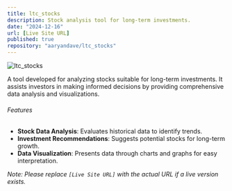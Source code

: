 ```yaml
---
title: ltc_stocks
description: Stock analysis tool for long-term investments.
date: "2024-12-16"
url: [Live Site URL]
published: true
repository: "aaryandave/ltc_stocks"
---
```


![ltc_stocks](https://via.placeholder.com/150)

A tool developed for analyzing stocks suitable for long-term investments. It assists investors in making informed decisions by providing comprehensive data analysis and visualizations.

###### Features

- **Stock Data Analysis**: Evaluates historical data to identify trends.
- **Investment Recommendations**: Suggests potential stocks for long-term growth.
- **Data Visualization**: Presents data through charts and graphs for easy interpretation.

*Note: Please replace `[Live Site URL]` with the actual URL if a live version exists.*